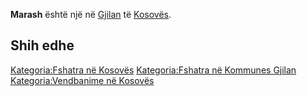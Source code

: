 {{Fshat në 
 | Emri                = Marash
 | EmriAlt                = 
 | NAME_SHORT_FORM=      
 | NAME_GENERIC=      
 | NAME_SORT_NAME_RO=      MARASH
 | FULL_NAME_RO = Marash
 | FULL_NAME_ND_RO=Marash
 | SORT_NAME_RG=MARASH
 | FULL_NAME_RG=Marash
 | FULL_NAME_ND_RG=Marash
 | SRP_NAME_SHORT_FORM=      
 | SRP_NAME_GENERIC=      
 | SRP_NAME_SORT_NAME_RO=      
 | SRP_FULL_NAME_RO = 
 | SRP_FULL_NAME_ND_RO=
 | SRP_SORT_NAME_RG=
 | SRP_FULL_NAME_RG=
 | SRP_FULL_NAME_ND_RG=
 | Emri (Rasa dhanore) = 
 | Figura              = 
 | Shteti              = Kosovo
 | Komuna              = Gjilan
 | Kodi postar         = 
 | Sipërfaqja          = 

 | Popullsia           = 

 | Regj. i popullsisë  = 
 | Dend. e popullsisë  = 
 | Faqja zyrtare       = 
 <!--- Koordinatat ----> 
 | Gjerësia            = 42.296944
 | Gjatësia            = 20.551389
 | Lartësia            = 
}}
'''Marash''' është një [[]] në [[Gjilan]] të [[Kosovës]].

<!-- == Gjeografia == -->
<!-- == Historia == -->
<!-- == Demografia == -->
== Shih edhe ==
{{Komuna Gjilan}}
{{Kosovo-Administrata-Cung}}

[[Kategoria:Fshatra në Kosovës]]
[[Kategoria:Fshatra në Kommunes Gjilan]]
[[Kategoria:Vendbanime në Kosovës]]